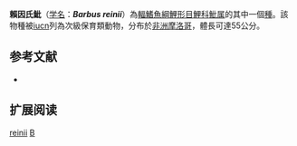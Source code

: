 {{Speciesbox 
| taxon = Barbus reinii
| status = vu
| status_system = IUCN3.1
| authority = [[Günther|Günther]], 1874
| synonyms = *''Labeobarbus reinii''<br /><small>Günther, 1874</small> 
*''Tor reinii''<br /><small>Günther, 1874</small>
}}

'''賴因氏魮'''（[[学名|学名]]：'''''Barbus reinii'''''）為[[輻鰭魚綱|輻鰭魚綱]][[鯉形目|鯉形目]][[鯉科|鯉科]][[魮属|魮属]]的其中一個[[種|種]]。該物種被[[iucn|iucn]]列為次級保育類動物，分布於[[非洲|非洲]][[摩洛哥|摩洛哥]]，體長可達55公分。

== 参考文献 ==
*{{FishBase_species|genus=Barbus|species=reinii|year=2011|month=12}}

== 扩展阅读 ==
{{refbegin}}
{{wikispecies-inline|Barbus raimbaulti|賴因氏魮}}
{{refend}}
{{Taxonbar|from=Q1304419}}

[[Category:魮屬|reinii]]
[[Category:1874年描述的魚類|B]]

{{魚類小作品}}